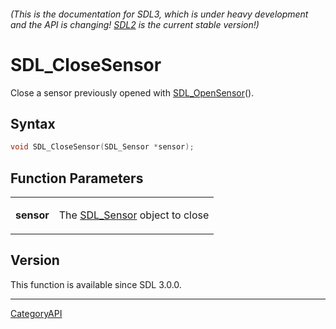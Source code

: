 ====== (This is the documentation for SDL3, which is under heavy development and the API is changing! [https://wiki.libsdl.org/ SDL2] is the current stable version!) ======
= SDL_CloseSensor =

Close a sensor previously opened with [[SDL_OpenSensor]]().

== Syntax ==

<syntaxhighlight lang='c'>
void SDL_CloseSensor(SDL_Sensor *sensor);
</syntaxhighlight>

== Function Parameters ==

{|
|'''sensor'''
|The [[SDL_Sensor]] object to close
|}

== Version ==

This function is available since SDL 3.0.0.

----
[[CategoryAPI]]


